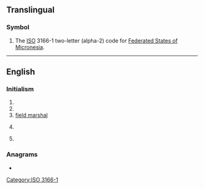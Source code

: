 {{also|fm|Fm|.fm|f.m.|F&M}}
==Translingual==

===Symbol===
{{head|mul|symbol}}
# The [[ISO]] 3166-1 two-letter (alpha-2) code for [[Federated States of Micronesia]].

[[Category:ISO 3166-1]]

----

==English==

===Initialism===
{{rfc-header|Initialism}}
{{head|en|initialism}}

# {{initialism of|lang=en|frequency modulation}}
# {{abbreviation of|lang=en|FM radio}}
# [[field marshal]]
# {{lb|en|construction|insurance}} {{w|Factory Mutual}}
# {{abbreviation of|lang=en|finance minister}}

===Anagrams===
* {{anagrams|en|M-F|MF}}